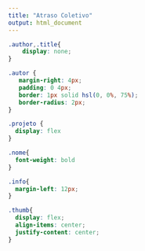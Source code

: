 ```yaml
---
title: "Atraso Coletivo"
output: html_document
---
```


```css
.author,.title{
    display: none;
}

.autor {
   margin-right: 4px;
   padding: 0 4px;
   border: 1px solid hsl(0, 0%, 75%);
   border-radius: 2px;
}

.projeto {
  display: flex
}

.nome{
  font-weight: bold
}

.info{
  margin-left: 12px;
}

.thumb{
  display: flex;
  align-items: center;
  justify-content: center;
}

```

```r
```

